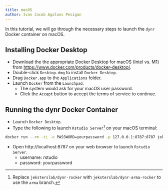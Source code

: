 ```yaml
---
title: macOS
author: Ivan Jacob Agaloos Pesigan
---
```


In this tutorial, we will go through the necessary steps to launch the `dynr` Docker container on macOS.

<!--
::: callout-note
For a better terminal experience, you can, optionally, install `iTerm2`.  
:::
-->


## Installing Docker Desktop

-  Download the the appropriate Docker Desktop for macOS (Intel vs. M1) from [https://www.docker.com/products/docker-desktop/](https://www.docker.com/products/docker-desktop/).
-  Double-click `Desktop.dmg` to install `Docker Desktop`.
-  Drag `Docker.app` to the `Applications` folder.
-  Launch `Docker` from the `Launchpad`.
    -  The system would ask for your macOS user password.
    -  Click the `Accept` button to accept the terms of service to continue.

## Running the dynr Docker Container

-  Launch `Docker Desktop`.
-  Type the following to launch `Rstudio Server`[^dynr-rocker-win10-2] on your macOS terminal:

[^dynr-rocker-win10-2]: Replace `jeksterslab/dynr-rocker` with `jeksterslab/dynr-arma-rocker` to use the `arma` branch.

```bash
docker run --rm -ti -e PASSWORD=yourpassword -p 127.0.0.1:8787:8787 jeksterslab/dynr-rocker
```

-  Open http://localhost:8787 on your web browser to launch `Rstudio Server`.
    -  username: rstudio
    -  password: yourpassword
